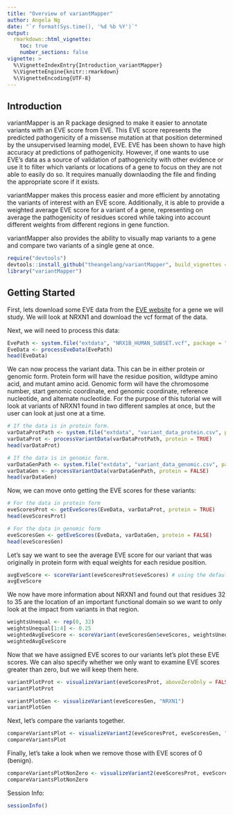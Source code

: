 ```yaml
---
title: "Overview of variantMapper"
author: Angela Ng
date: "`r format(Sys.time(), '%d %b %Y')`"
output: 
  rmarkdown::html_vignette:
    toc: true
    number_sections: false
vignette: >
  %\VignetteIndexEntry{Introduction_variantMapper}
  %\VignetteEngine{knitr::rmarkdown}
  %\VignetteEncoding{UTF-8}
---
```

## Introduction

variantMapper is an R package designed to make it easier to annotate variants with an EVE score from EVE.  This EVE score represents the predicted pathogenicity of a missense mutation at that position determined by the unsupervised learning model, EVE.  EVE has been shown to have high accuracy at predictions of pathogenicity.  However, if one wants to use EVE's data as a source of validation of pathogenicity with other evidence or use it to filter which variants or locations of a gene to focus on they are not able to easily do so.  It requires manually downlaoding the file and finding the appropriate score if it exists.

variantMapper makes this process easier and more efficient by annotating the variants of interest with an EVE score.  Additionally, it is able to provide a weighted average EVE score for a variant of a gene, representing on average the pathogenicity of residues scored while taking into account different weights from different regions in gene function.

variantMapper also provides the ability to visually map variants to a gene and compare two variants of a single gene at once.

```r
require("devtools")
devtools::install_github("theangelang/variantMapper", build_vignettes = TRUE)
library("variantMapper")
```

## Getting Started
First, lets download some EVE data from the [EVE website](https://evemodel.org/) for a gene we will study.  We will look at NRXN1 and download the vcf format of the data.

Next, we will need to process this data:
```r
EvePath <- system.file("extdata", "NRX1B_HUMAN_SUBSET.vcf", package = "variantMapper")
EveData <- processEveData(EvePath)
head(EveData)
```

We can now process the variant data.  This can be in either protein or genomic form.  Protein form will have the residue position, wildtype amino acid, and mutant amino acid.  Genomic form will have the chromosome number, start genomic coordinate, end genomic coordinate, reference nucleotide, and alternate nucleotide.  For the purpose of this tutorial we will look at variants of NRXN1 found in two different samples at once, but the user can look at just one at a time.

```r
# If the data is in protein form.
varDataProtPath <- system.file("extdata", "variant_data_protein.csv", package = "variantMapper")
varDataProt <- processVariantData(varDataProtPath, protein = TRUE)
head(varDataProt)

# If the data is in genomic form.
varDataGenPath <- system.file("extdata", "variant_data_genomic.csv", package = "variantMapper")
varDataGen <- processVariantData(varDataGenPath, protein = FALSE)
head(varDataGen)
```

Now, we can move onto getting the EVE scores for these variants:

```r
# For the data in protein form
eveScoresProt <- getEveScores(EveData, varDataProt, protein = TRUE)
head(eveScoresProt)

# For the data in genomic form
eveScoresGen <- getEveScores(EveData, varDataGen, protein = FALSE)
head(eveScoresGen)
```

Let's say we want to see the average EVE score for our variant that was originally in protein form with equal weights for each residue position.

```r
avgEveScore <- scoreVariant(eveScoresProt$eveScores) # using the default of uniform weights
avgEveScore
```

We now have more information about NRXN1 and found out that residues 32 to 35 are the location of an important functional domain so we want to only look at the impact from variants in that region.

```r
weightsUnequal <- rep(0, 32)
weightsUnequal[1:4] <- 0.25
weightedAvgEveScore <- scoreVariant(eveScoresGen$eveScores, weightsUnequal)
weightedAvgEveScore
```

Now that we have assigned EVE scores to our variants let's plot these EVE scores.  We can also specify whether we only want to examine EVE scores greater than zero, but we will keep them here.
```r
variantPlotProt <- visualizeVariant(eveScoresProt, aboveZeroOnly = FALSE)
variantPlotProt

variantPlotGen <- visualizeVariant(eveScoresGen, "NRXN1")
variantPlotGen
```

Next, let's compare the variants together.

```r
compareVariantsPlot <- visualizeVariant2(eveScoresProt, eveScoresGen, "NRXN1", aboveZeroOnly = FALSE)
compareVariantsPlot
```

Finally, let's take a look when we remove those with EVE scores of 0 (benign).

```r
compareVariantsPlotNonZero <- visualizeVariant2(eveScoresProt, eveScoresGen, "NRXN1", aboveZeroOnly = TRUE)
compareVariantsPlotNonZero
```

Session Info:
```r
sessionInfo()
```
